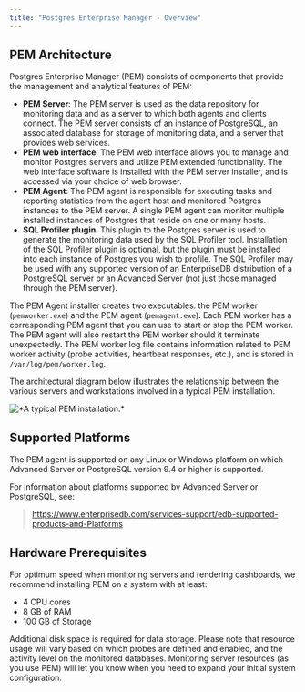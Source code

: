 ```yaml
---
title: "Postgres Enterprise Manager - Overview"
---
```


<div id="pem_overview" class="registered_link"></div>

## PEM Architecture

Postgres Enterprise Manager (PEM) consists of components that provide the management and analytical features of PEM:

-   **PEM Server**: The PEM server is used as the data repository for monitoring data and as a server to which both agents and clients connect. The PEM server consists of an instance of PostgreSQL, an associated database for storage of monitoring data, and a server that provides web services.
-   **PEM web interface**: The PEM web interface allows you to manage and monitor Postgres servers and utilize PEM extended functionality. The web interface software is installed with the PEM server installer, and is accessed via your choice of web browser.
-   **PEM Agent**: The PEM agent is responsible for executing tasks and reporting statistics from the agent host and monitored Postgres instances to the PEM server. A single PEM agent can monitor multiple installed instances of Postgres that reside on one or many hosts.
-   **SQL Profiler plugin**: This plugin to the Postgres server is used to generate the monitoring data used by the SQL Profiler tool. Installation of the SQL Profiler plugin is optional, but the plugin must be installed into each instance of Postgres you wish to profile. The SQL Profiler may be used with any supported version of an EnterpriseDB distribution of a PostgreSQL server or an Advanced Server (not just those managed through the PEM server).

The PEM Agent installer creates two executables: the PEM worker (`pemworker.exe`) and the PEM agent (`pemagent.exe`). Each PEM worker has a corresponding PEM agent that you can use to start or stop the PEM worker. The PEM agent will also restart the PEM worker should it terminate unexpectedly. The PEM worker log file contains information related to PEM worker activity (probe activities, heartbeat responses, etc.), and is stored in `/var/log/pem/worker.log`.

The architectural diagram below illustrates the relationship between the various servers and workstations involved in a typical PEM installation.

![\*A typical PEM installation.\*](images/pem_architecture.png)

## Supported Platforms

The PEM agent is supported on any Linux or Windows platform on which Advanced Server or PostgreSQL version 9.4 or higher is supported.

For information about platforms supported by Advanced Server or PostgreSQL, see:

> <https://www.enterprisedb.com/services-support/edb-supported-products-and-Platforms>

## Hardware Prerequisites

For optimum speed when monitoring servers and rendering dashboards, we recommend installing PEM on a system with at least:

-   4 CPU cores
-   8 GB of RAM
-   100 GB of Storage

Additional disk space is required for data storage. Please note that resource usage will vary based on which probes are defined and enabled, and the activity level on the monitored databases. Monitoring server resources (as you use PEM) will let you know when you need to expand your initial system configuration.
